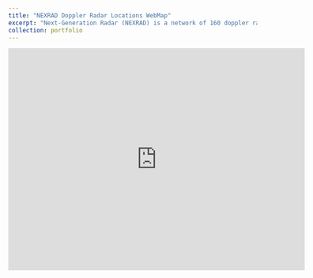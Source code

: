 ```yaml
---
title: "NEXRAD Doppler Radar Locations WebMap"
excerpt: "Next-Generation Radar (NEXRAD) is a network of 160 doppler radars operated by the National Weather Service. Most are in the United States and Territories, but there are 4 located in Japan, South Korea, and Portugal. NEXRAD radars detect wind and precipitation utilizng radar technology, and produces a map depicting patterns in precipitation or wind. Data from [Wikipedia](https://en.wikipedia.org/wiki/NEXRAD)<br/><img src='/images/LabNexrad.jpg'>"
collection: portfolio
---
```

<iframe src="https://srhjhnsn.github.io/portfolio/nexrad_map/index.html" width="600" height="450" style="border:0" allowfullscreen></iframe>

